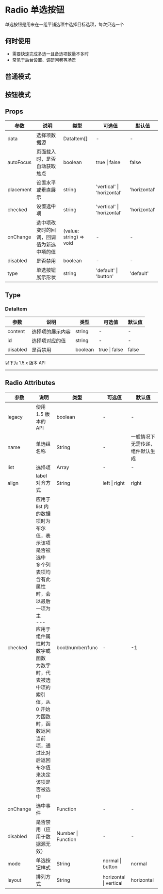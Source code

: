 # Radio 单选按钮

单选按钮是用来在一组平铺选项中选择目标选项，每次只选一个

## 何时使用

- 需要快速完成多选一且备选项数量不多时
- 常见于后台设置、调研问卷等场景

## 普通模式


<DemoNormal />

## 按钮模式


<DemoType />

## Props

| 参数      | 说明                                     | 类型                    | 可选值                     | 默认值       |
| --------- | ---------------------------------------- | ----------------------- | -------------------------- | ------------ |
| data      | 选择项数据源                             | DataItem[]              | -                          | -            |
| autoFocus | 页面载入时，是否自动获取焦点             | boolean                 | true \| false              | false        |
| placement | 设置水平或垂直展示                       | string                  | 'vertical' \| 'horizontal' | 'horizontal' |
| checked   | 设置选中项                               | string                  | 'vertical' \| 'horizontal' | 'horizontal' |
| onChange  | 选中项改变时的回调，回调值为新选中项的值 | (value: string) => void | -                          | -            |
| disabled  | 是否禁用                                 | boolean                 | -                          | -            |
| type      | 单选按钮展示形状                         | string                  | 'default' \| 'button'      | 'default'    |

## Type

### DataItem

| 参数     | 说明             | 类型    | 可选值        | 默认值 |
| -------- | ---------------- | ------- | ------------- | ------ |
| content  | 选择项的展示内容 | string  | -             | -      |
| id       | 选择项对应的值   | string  | -             | -      |
| disabled | 是否禁用         | boolean | true \| false | false  |

<div style={{ position: 'relative' }}>
  <span
    style={{
      position: 'absolute',
      background: '#fff',
      left: '50%',
      transform: 'translate(-50%, -50%)',
      fontSize: '14px',
      padding: 8,
      color: '#999'
    }}
  >
    以下为 1.5.x 版本 API
  </span>
  <hr
    style={{ marginTop: 50, marginBottom: 20, border: '0.5px dashed #c8c8c8' }}
  />
</div>

## Radio Attributes

| 参数     | 说明                                                                                                                                                                                                                                                              | 类型               | 可选值                 | 默认值                           |
| -------- | ----------------------------------------------------------------------------------------------------------------------------------------------------------------------------------------------------------------------------------------------------------------- | ------------------ | ---------------------- | -------------------------------- |
| legacy   | 使用 1.5 版本的 API                                                                                                                                                                                                                                               | boolean            | -                      | -                                |
| name     | 单选组名称                                                                                                                                                                                                                                                        | String             | -                      | 一般情况下无需传递，组件默认生成 |
| list     | 选择项                                                                                                                                                                                                                                                            | Array              | -                      | -                                |
| align    | label 对齐方式                                                                                                                                                                                                                                                    | String             | left \| right          | right                            |
| checked  | 应用于 list 内的数据项时为布尔值，表示该项是否被选中<br/>多个列表项均含有此属性时，会以最后一项为主<br/>---<br/>应用于组件属性时为数字或函数<br/>为数字时，代表被选中项的索引值，从 0 开始<br/>为函数时，函数返回当前项，通过比对后返回布尔值来决定该项是否被选中 | bool/number/func   | -                      | -1                               |
| onChange | 选中事件                                                                                                                                                                                                                                                          | Function           | -                      | -                                |
| disabled | 是否禁用（应用于数据源无效）                                                                                                                                                                                                                                      | Number \| Function | -                      | -                                |
| mode     | 单选按钮样式                                                                                                                                                                                                                                                      | String             | normal \| button       | normal                           |
| layout   | 排列方式                                                                                                                                                                                                                                                          | String             | horizontal \| vertical | horizontal                       |
